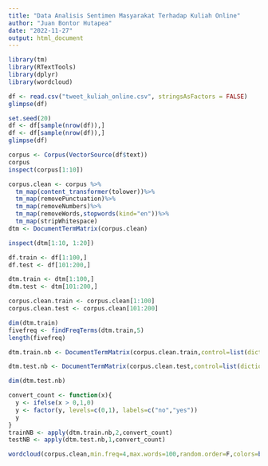 ---
title: "Data Analisis Sentimen Masyarakat Terhadap Kuliah Online"
author: "Juan Bontor Hutapea"
date: "2022-11-27"
output: html_document
---

```{r}
library(tm)
library(RTextTools)
library(dplyr)
library(wordcloud)
```

```{r}
df <- read.csv("tweet_kuliah_online.csv", stringsAsFactors = FALSE)
glimpse(df)

set.seed(20)
df <- df[sample(nrow(df)),]
df <- df[sample(nrow(df)),]
glimpse(df)

corpus <- Corpus(VectorSource(df$text))
corpus
inspect(corpus[1:10])

corpus.clean <- corpus %>%
  tm_map(content_transformer(tolower))%>%
  tm_map(removePunctuation)%>%
  tm_map(removeNumbers)%>%
  tm_map(removeWords,stopwords(kind="en"))%>%
  tm_map(stripWhitespace)
dtm <- DocumentTermMatrix(corpus.clean)

inspect(dtm[1:10, 1:20])

df.train <- df[1:100,]
df.test <- df[101:200,]

dtm.train <- dtm[1:100,]
dtm.test <- dtm[101:200,]

corpus.clean.train <- corpus.clean[1:100]
corpus.clean.test <- corpus.clean[101:200]

dim(dtm.train)
fivefreq <- findFreqTerms(dtm.train,5)
length(fivefreq)

dtm.train.nb <- DocumentTermMatrix(corpus.clean.train,control=list(dictionary=fivefreq))

dtm.test.nb <- DocumentTermMatrix(corpus.clean.test,control=list(dictionary=fivefreq))

dim(dtm.test.nb)

convert_count <- function(x){
  y <- ifelse(x > 0,1,0)
  y <- factor(y, levels=c(0,1), labels=c("no","yes"))
  y
}
trainNB <- apply(dtm.train.nb,2,convert_count)
testNB <- apply(dtm.test.nb,1,convert_count)

wordcloud(corpus.clean,min.freq=4,max.words=100,random.order=F,colors=brewer.pal(8,"Dark2"))
```



